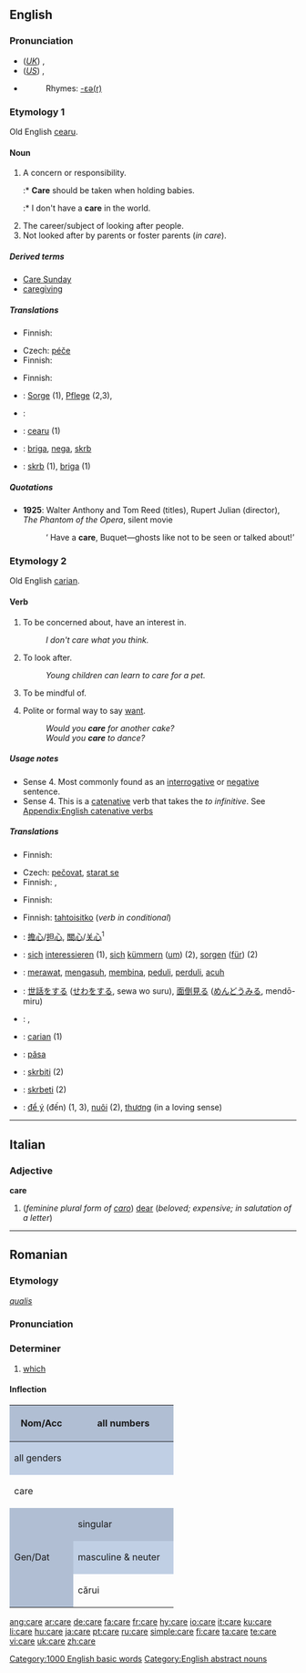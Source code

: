 ==English==

{{rank|following|fell|different|388|care|war|short|able}}

===Pronunciation===
* (''[[Received Pronunciation|UK]]'') {{IPA|/kɛə/}}, {{SAMPA|/kE@/}}
* (''[[General American|US]]'') {{IPA|/kɛɹ/}}, {{SAMPA|/kEr/}}
* {{audio|en-us-care.ogg|Audio (US)}}
*: Rhymes: [[Rhymes:English:-ɛə(r)|-ɛə(r)]]

===Etymology 1===
Old English [[cearu]].

====Noun====
{{en-noun|s|-}}

# A concern or responsibility.
#:* '''Care''' should be taken when holding babies.
#:* I don't have a '''care''' in the world.
# The career/subject of looking after people.
# Not looked after by parents or foster parents (''in care'').

=====Derived terms=====
* [[Care Sunday]]
* [[caregiving]]

=====Translations=====
{{trans-top|concern or responsibility}}
* Finnish: {{t|fi|huoli}}
{{trans-mid}}
{{trans-bottom}}

{{trans-top|career/subject of looking after people}}
* Czech: [[péče]] {{f}}
* Finnish: {{t|fi|hoitoala}}
{{trans-mid}}
{{trans-bottom}}

{{trans-top|not looked after by parents or foster parents (''in care'')}}
* Finnish: {{t|fi|huosta}}
{{trans-mid}}
{{trans-bottom}}

{{ttbc-top}}
*{{ttbc|German}}: [[Sorge]] {{f}} (1), [[Pflege]] {{f}} (2,3),
{{ttbc-mid}}
*{{ttbc|Kurdish}}: {{KUchar|[[ئاگا]]}}
*{{ttbc|Old English}}: [[cearu]] {{f}} (1)
*{{ttbc|Serbian}}: [[briga]], [[nega]], [[skrb]]
*{{ttbc|Slovenian}}: [[skrb]] {{f}} (1), [[briga]] (1)
{{trans-bottom}}

=====Quotations=====
* '''1925''': Walter Anthony and Tom Reed (titles), Rupert Julian (director), ''The Phantom of the Opera'', silent movie
*: ‘<!--sic-->Have a '''care''', Buquet—ghosts like not to be seen or talked about!’

===Etymology 2===
Old English [[carian]].

====Verb====
{{en-verb|cares|caring|cared}}

# {{intransitive}} To be concerned about, have an interest in.
#: ''I don't care what you think.''
# {{intransitive}} To look after.
#: ''Young children can learn to care for a pet.''
# {{intransitive}} To be mindful of.
# Polite or formal way to say [[want]].
#: ''Would you '''care''' for another cake?''
#: ''Would you '''care''' to dance?''

=====Usage notes=====
* Sense 4. Most commonly found as an [[interrogative]] or [[negative]] sentence.
* Sense 4. This is a [[catenative]] verb that takes the ''to infinitive''. See [[Appendix:English catenative verbs]]

=====Translations=====
{{trans-top|to be concerned about}}
* Finnish: {{t|fi|välittää}}
{{trans-mid}}
{{trans-bottom}}

{{trans-top|to look after}}
* Czech: [[pečovat]], [[starat se]]
* Finnish: {{t|fi|hoitaa}}, {{t|fi|huolehtia}}
{{trans-mid}}
{{trans-bottom}}

{{trans-top|to be mindful of}}
* Finnish: {{t|fi|välittää}}
{{trans-mid}}
{{trans-bottom}}

{{trans-top|to want, politely}}
* Finnish: [[tahtoa|tahtoisitko]] (''verb in conditional'')
{{trans-mid}}
{{trans-bottom}}

{{checktrans-top}}
*{{ttbc|Chinese}}: [[擔心]]/[[担心]], [[關心]]/[[关心]]<sup>1</sup>
*{{ttbc|German}}: [[sich]] [[interessieren]] (1), [[sich]] [[kümmern]] ([[um]]) (2), [[sorgen]] ([[für]]) (2)
*{{ttbc|Indonesian}}: [[rawat|merawat]], [[asuh|mengasuh]], [[bina|membina]], [[peduli]], [[perduli]], [[acuh]]
*{{ttbc|Japanese}}: [[世話]]をする ([[せわ]]をする, sewa wo suru), [[面倒見る]] ([[めんどうみる]], mendō-miru)
*{{ttbc|Kurdish}}: {{KUchar|[[گوێ]]}}, {{KUchar|[[گوێدان]]}}
{{trans-mid}}
*{{ttbc|Old English}}: [[carian]] (1)
*{{ttbc|Romanian}}: [[păsa]]
*{{ttbc|Serbian}}: [[skrbiti]] (2)
*{{ttbc|Slovene}}: [[skrbeti]] (2)
*{{ttbc|Vietnamese}}: [[để ý]] (đến) (1, 3), [[nuôi]] (2), [[thương]] (in a loving sense)
{{trans-bottom}}

[[Category:1000 English basic words]]
[[Category:English abstract nouns]]

----

==Italian==

===Adjective===
'''care''' {{f}} {{p}}

# (''feminine plural form of [[caro]]'') [[dear]] (''beloved; expensive; in salutation of a letter'')

----

==Romanian==

===Etymology===
{{L.|ro}} ''[[qualis]]''

===Pronunciation===
{{IPA|[ˈkare]|lang=ro}}

===Determiner===
{{infl|ro|determiner}}

# [[which]]

====Inflection====
{{rfc|template needed}}
{| style="background:#F0F0F0;text-align:center"

|-
! rowspan=3 style="height:4em;width:6em;background:#b0bed3" | Nom/Acc
! colspan=3 style="background:#b0bed3" | all numbers
|-
! colspan=3 style="background:#c0cfe4" | all genders
|-
| colspan=3 | care

|-
! rowspan=3 style="height:4em;background:#b0bed3" | Gen/Dat
! colspan="2" style="background:#b0bed3" | singular
! style="background:#b0bed3" | plural
|-
! style="width:10em;background:#c0cfe4" | masculine & neuter
! style="width:10em;background:#c0cfe4" | feminine
! style="width:10em;background:#c0cfe4" | all genders
|-
| cărui
| cărei
| căror
|}

[[ang:care]]
[[ar:care]]
[[de:care]]
[[fa:care]]
[[fr:care]]
[[hy:care]]
[[io:care]]
[[it:care]]
[[ku:care]]
[[li:care]]
[[hu:care]]
[[ja:care]]
[[pt:care]]
[[ru:care]]
[[simple:care]]
[[fi:care]]
[[ta:care]]
[[te:care]]
[[vi:care]]
[[uk:care]]
[[zh:care]]